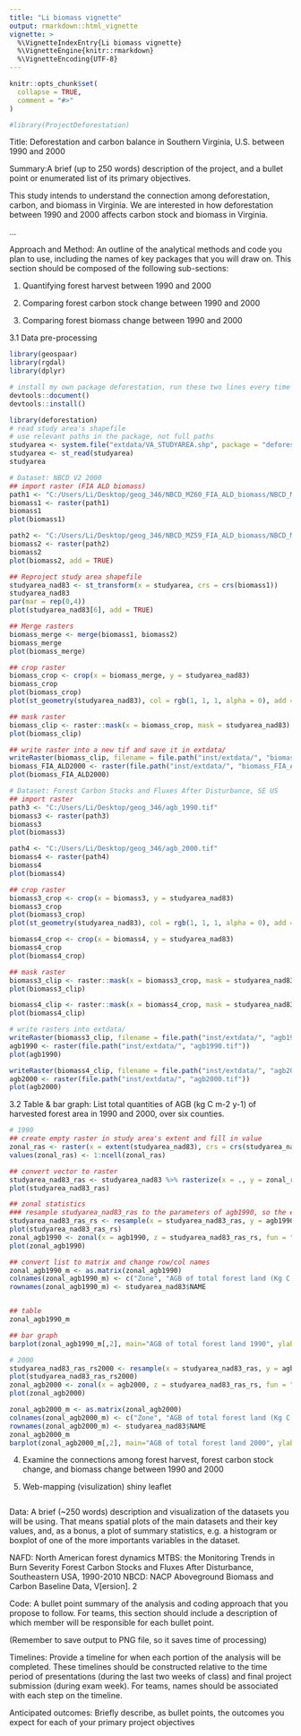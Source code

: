 ```yaml
---
title: "Li biomass vignette"
output: rmarkdown::html_vignette
vignette: >
  %\VignetteIndexEntry{Li biomass vignette}
  %\VignetteEngine{knitr::rmarkdown}
  %\VignetteEncoding{UTF-8}
---
```


```r
knitr::opts_chunk$set(
  collapse = TRUE,
  comment = "#>"
)
```

```r
#library(ProjectDeforestation)
```

Title: Deforestation and carbon balance in Southern Virginia, U.S. between 1990 and 2000

Summary:A brief (up to 250 words) description of the project, and a bullet point or enumerated list of its primary objectives.

This study intends to understand the connection among deforestation, carbon, and biomass in Virginia. We are interested in how deforestation between 1990 and 2000 affects carbon stock and biomass in Virginia.  

...


Approach and Method: An outline of the analytical methods and code you plan to use, including the names of key packages that you will draw on. This section should be composed of the following sub-sections:

1. Quantifying forest harvest between 1990 and 2000


2. Comparing forest carbon stock change between 1990 and 2000

3. Comparing forest biomass change between 1990 and 2000

3.1 Data pre-processing
```r
library(geospaar)
library(rgdal)
library(dplyr)

# install my own package deforestation, run these two lines every time after changing anything in your package. 
devtools::document()
devtools::install()

library(deforestation)
# read study area's shapefile
# use relevant paths in the package, not full paths
studyarea <- system.file("extdata/VA_STUDYAREA.shp", package = "deforestation")
studyarea <- st_read(studyarea)
studyarea

# Dataset: NBCD V2 2000
## import raster (FIA ALD biomass)
path1 <- "C:/Users/Li/Desktop/geog_346/NBCD_MZ60_FIA_ALD_biomass/NBCD_MZ60_FIA_ALD_biomass.tif"
biomass1 <- raster(path1)
biomass1
plot(biomass1)

path2 <- "C:/Users/Li/Desktop/geog_346/NBCD_MZ59_FIA_ALD_biomass/NBCD_MZ59_FIA_ALD_biomass.tif"
biomass2 <- raster(path2)
biomass2
plot(biomass2, add = TRUE)

## Reproject study area shapefile
studyarea_nad83 <- st_transform(x = studyarea, crs = crs(biomass1))
studyarea_nad83
par(mar = rep(0,4))
plot(studyarea_nad83[6], add = TRUE)

## Merge rasters
biomass_merge <- merge(biomass1, biomass2)
biomass_merge
plot(biomass_merge)

## crop raster
biomass_crop <- crop(x = biomass_merge, y = studyarea_nad83)
biomass_crop
plot(biomass_crop)
plot(st_geometry(studyarea_nad83), col = rgb(1, 1, 1, alpha = 0), add = TRUE)

## mask raster
biomass_clip <- raster::mask(x = biomass_crop, mask = studyarea_nad83)
plot(biomass_clip)

## write raster into a new tif and save it in extdata/ 
writeRaster(biomass_clip, filename = file.path("inst/extdata/", "biomass_FIA_ALD_2000.tif"))
biomass_FIA_ALD2000 <- raster(file.path("inst/extdata/", "biomass_FIA_ALD_2000.tif"))
plot(biomass_FIA_ALD2000)

# Dataset: Forest Carbon Stocks and Fluxes After Disturbance, SE US
## import raster
path3 <- "C:/Users/Li/Desktop/geog_346/agb_1990.tif"
biomass3 <- raster(path3)
biomass3
plot(biomass3)

path4 <- "C:/Users/Li/Desktop/geog_346/agb_2000.tif"
biomass4 <- raster(path4)
biomass4
plot(biomass4)

## crop raster 
biomass3_crop <- crop(x = biomass3, y = studyarea_nad83)
biomass3_crop
plot(biomass3_crop)
plot(st_geometry(studyarea_nad83), col = rgb(1, 1, 1, alpha = 0), add = TRUE)

biomass4_crop <- crop(x = biomass4, y = studyarea_nad83)
biomass4_crop
plot(biomass4_crop)

## mask raster
biomass3_clip <- raster::mask(x = biomass3_crop, mask = studyarea_nad83)
plot(biomass3_clip)

biomass4_clip <- raster::mask(x = biomass4_crop, mask = studyarea_nad83)
plot(biomass4_clip)

# write rasters into extdata/
writeRaster(biomass3_clip, filename = file.path("inst/extdata/", "agb1990.tif"))
agb1990 <- raster(file.path("inst/extdata/", "agb1990.tif"))
plot(agb1990)

writeRaster(biomass4_clip, filename = file.path("inst/extdata/", "agb2000.tif"))
agb2000 <- raster(file.path("inst/extdata/", "agb2000.tif"))
plot(agb2000)

```

3.2 Table & bar graph: List total quantities of AGB (kg C m-2 y-1) of harvested forest area in 1990 and 2000, over six counties. 
```r
# 1990
## create empty raster in study area's extent and fill in value
zonal_ras <- raster(x = extent(studyarea_nad83), crs = crs(studyarea_nad83), res = 30)
values(zonal_ras) <- 1:ncell(zonal_ras)

## convert vector to raster
studyarea_nad83_ras <- studyarea_nad83 %>% rasterize(x = ., y = zonal_ras) 
plot(studyarea_nad83_ras)

## zonal statistics
### resample studyarea_nad83_ras to the parameters of agb1990, so the extent matches between data. 
studyarea_nad83_ras_rs <- resample(x = studyarea_nad83_ras, y = agb1990, method = "ngb")
plot(studyarea_nad83_ras_rs)
zonal_agb1990 <- zonal(x = agb1990, z = studyarea_nad83_ras_rs, fun = "sum") 
plot(zonal_agb1990)

## convert list to matrix and change row/col names
zonal_agb1990_m <- as.matrix(zonal_agb1990)
colnames(zonal_agb1990_m) <- c("Zone", "AGB of total forest land (Kg C m-2)")
rownames(zonal_agb1990_m) <- studyarea_nad83$NAME


## table
zonal_agb1990_m

## bar graph
barplot(zonal_agb1990_m[,2], main="AGB of total forest land 1990", ylab = colnames(zonal_agb1990_m)[2])

# 2000
studyarea_nad83_ras_rs2000 <- resample(x = studyarea_nad83_ras, y = agb2000, method = "ngb")
plot(studyarea_nad83_ras_rs2000)
zonal_agb2000 <- zonal(x = agb2000, z = studyarea_nad83_ras_rs, fun = "sum") 
plot(zonal_agb2000)

zonal_agb2000_m <- as.matrix(zonal_agb2000)
colnames(zonal_agb2000_m) <- c("Zone", "AGB of total forest land (Kg C m-2)")
rownames(zonal_agb2000_m) <- studyarea_nad83$NAME
zonal_agb2000_m
barplot(zonal_agb2000_m[,2], main="AGB of total forest land 2000", ylab = colnames(zonal_agb2000_m)[2])

```



4. Examine the connections among forest harvest, forest carbon stock change, and biomass change between 1990 and 2000 

5. Web-mapping (visulization) 
shiny 
leaflet 
```r

```


Data: A brief (~250 words) description and visualization of the datasets you will be using. That means spatial plots of the main datasets and their key values, and, as a bonus, a plot of summary statistics, e.g. a histogram or boxplot of one of the more importants variables in the dataset.

NAFD: North American forest dynamics
MTBS: the Monitoring Trends in Burn Severity
Forest Carbon Stocks and Fluxes After Disturbance, Southeastern USA, 1990-2010
NBCD: NACP Aboveground Biomass and Carbon Baseline Data, V[ersion]. 2

Code: A bullet point summary of the analysis and coding approach that you propose to follow. For teams, this section should include a description of which member will be responsible for each bullet point.

(Remember to save output to PNG file, so it saves time of processing)

Timelines: Provide a timeline for when each portion of the analysis will be completed. These timelines should be constructed relative to the time period of presentations (during the last two weeks of class) and final project submission (during exam week). For teams, names should be associated with each step on the timeline.




Anticipated outcomes: Briefly describe, as bullet points, the outcomes you expect for each of your primary project objectives


